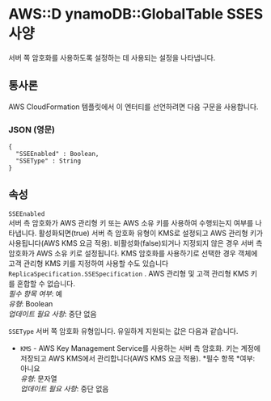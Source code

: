# AWS::D ynamoDB::GlobalTable SSES사양

서버 쪽 암호화를 사용하도록 설정하는 데 사용되는 설정을 나타냅니다.

## 통사론

AWS CloudFormation 템플릿에서 이 엔터티를 선언하려면 다음 구문을 사용합니다.

### JSON (영문)

```
{
  "SSEEnabled" : Boolean,
  "SSEType" : String
}
```

## 속성

`SSEEnabled`  
서버 측 암호화가 AWS 관리형 키 또는 AWS 소유 키를 사용하여 수행되는지 여부를 나타냅니다. 활성화되면(true) 서버 측 암호화 유형이 KMS로 설정되고 AWS 관리형 키가 사용됩니다(AWS KMS 요금 적용). 비활성화(false)되거나 지정되지 않은 경우 서버 측 암호화가 AWS 소유 키로 설정됩니다. KMS 암호화를 사용하기로 선택한 경우 객체에 고객 관리형 KMS 키를 지정하여 사용할 수도 있습니다 `ReplicaSpecification.SSESpecification` . AWS 관리형 및 고객 관리형 KMS 키를 혼합할 수 없습니다.  
_필수 항목 여부_: 예  
_유형_: Boolean  
_업데이트 필요 사항_: 중단 없음

`SSEType` 서버 쪽 암호화 유형입니다. 유일하게 지원되는 값은 다음과 같습니다.

- `KMS` - AWS Key Management Service를 사용하는 서버 측 암호화. 키는 계정에 저장되고 AWS KMS에서 관리합니다(AWS KMS 요금 적용).
  *필수 항목 *여부: 아니요  
  _유형_: 문자열  
  _업데이트 필요 사항_: 중단 없음
